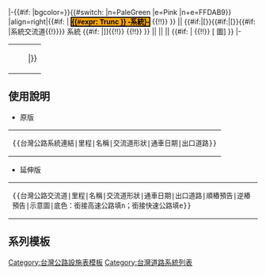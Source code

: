 <includeonly>
|-{{#if:{{{9|}}} |bgcolor=}}{{#switch:{{{9|}}} |n=PaleGreen |e=Pink |n+e=FFDAB9}}
|align=right|{{#if:{{{7|}}} | <span class="nowrap" style="border: 2px solid black; background: orange; color: black; font-family:Arial Unicode MS,黑體,黑体, Arial;">'''{{#expr: Trunc{{{1|}}} }}&nbsp;-{{{{2|}}}系統}-'''</span> {{!!}} }} {{{1|}}} || {{#if:{{{7|}}}|[}}{{#if:{{{7|}}}|[}}{{#if:{{{7|}}} |{{{2|}}}系統交流道{{!}}}} {{{2|}}}系統 {{#if:{{{7|}}} |]]{{!!}} {{{6|}}} {{!!}} {{{7|}}} }} ||{{{3|}}} ||{{{4|}}} ||{{{5|}}} {{#if:{{{8|}}} | {{!!}} [{{{8|}}} 圖] }}
|-
</includeonly>
<noinclude>
{|
|<pre>{{台灣公路系統連結|||||}}</pre>
|}
== 使用說明 ==
*原版
{|
|<pre>{{台灣公路系統連結|里程|名稱|交流道形狀|通車日期|出口道路}}</pre>
|}
*延伸版
{|
|<pre>{{台灣公路交流道|里程|名稱|交流道形狀|通車日期|出口道路|順樁預告|逆樁預告|示意圖|底色：銜接高速公路填n；銜接快速公路填e}}</pre>
|}

== 系列模板 ==
{{台灣道路系統模板列表}}
[[Category:台灣公路設施表模板]]
</noinclude>
[[Category:台灣道路系統列表]]